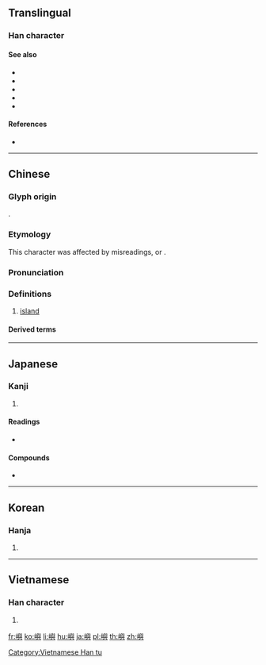 {{character info/new}}
{{also|屿}}
==Translingual==

===Han character===
{{Han char|rn=46|rad=山|as=14|sn=17|four=27781|canj=UHXC|ids=⿰山與}}

====See also====
* {{l|mul|sc=Hani|島}}
* {{l|mul|sc=Hani|嶋}}
* {{l|mul|sc=Hani|嶌}}
* {{l|mul|sc=Hani|屿}}
* {{l|mul|sc=Hani|岛}}

====References====
* {{Han ref|kx=0321.250|dkj=08561|hdz=10800.210|uh=5DBC|ud=23996|bh=C0AC|bd=49324}}

----

==Chinese==
{{zh-forms|s=屿}}

===Glyph origin===
{{Han etym}}
{{Han compound|山|與|ls=psc|c1=s|c2=p}}.

===Etymology===
This character was affected by misreadings, or ''{{w|Youbian dubian}}''.

===Pronunciation===
{{zh-pron
|m=yǔ
|c=zeoi6,jyu4
|h=pfs=
|md=sê̤ṳ/ê̤ṳ/ṳ̄
|md_note=ê̤ṳ/ṳ̄ - misreadings
|mn=xm,tp,kh,mg,tc:sū/qz,lk:sǐr/zz,yl,tn:sī/sx,km,hc:sīr/xm:ú/qz:ír/zz:í
|mn_note=sū/sǐr/sī/sīr - vernacular; ú/ír/í - literary
|w=3hhy
|mc=y
|oc=y
|cat=n
}}

===Definitions===
{{zh-hanzi}}

# [[island]]

====Derived terms====
{{zh-der|島嶼|島嶼防線|嶠嶼|彭佳嶼|檳榔嶼|蘭嶼|貓嶼|鼓浪嶼}}

----

==Japanese==

===Kanji===
{{ja-kanji|grade=|rs=山14}}

# {{defn|lang=ja|sort=山14}}

====Readings====
* {{ja-readings|on=[[しょ]] (sho)|kun=[[しま]] (shima)}}

====Compounds====
* {{ja-r|島嶼|とうしょ}}

----

==Korean==

===Hanja===
{{ko-hanja|hangeul=서|rv=seo|mr=sŏ|y=se}}

# {{defn|lang=ko|sort=山14}}

----

==Vietnamese==

===Han character===
{{vi-readings|rs=山14|hanviet=[[dữ]], [[tự]]}}

# {{defn|lang=vi|sort=山14}}

[[Category:Vietnamese Han tu]]

[[fr:嶼]]
[[ko:嶼]]
[[li:嶼]]
[[hu:嶼]]
[[ja:嶼]]
[[pl:嶼]]
[[th:嶼]]
[[zh:嶼]]